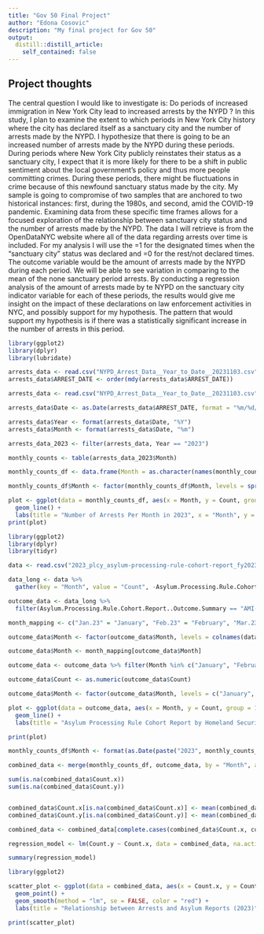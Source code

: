 ```yaml
---
title: "Gov 50 Final Project"
author: "Edona Cosovic"
description: "My final project for Gov 50"
output:
  distill::distill_article:
    self_contained: false
---
```




## Project thoughts

The central question I would like to investigate is: Do periods of increased immigration in New York City lead to increased arrests by the NYPD ? In this study, I plan to examine the extent to which periods in New York City history where the city has declared itself as a sanctuary city and the number of arrests made by the NYPD. I hypothesize that there is going to be an increased number of arrests made by the NYPD during these periods. During periods where New York City publicly reinstates their status as a sanctuary city, I expect that it is more likely for there to be a shift in public sentiment about the local government’s policy and thus more people committing crimes. During these periods, there might be fluctuations in crime because of this newfound sanctuary status made by the city. My sample is going to compromise of two samples that are anchored to two historical instances: first, during the 1980s, and second, amid the COVID-19 pandemic. Examining data from these specific time frames allows for a focused exploration of the relationship between sanctuary city status and the number of arrests made by the NYPD. 
The data I will retrieve is from the OpenDataNYC website where all of the data regarding arrests over time is included. For my analysis I will use the =1 for the designated times when the “sanctuary city” status was declared and =0 for the rest/not declared times. The outcome variable would be the amount of arrests made by the NYPD during each period. We will be able to see variation in comparing to the mean of the none sanctuary period arrests. By conducting a regression analysis of the amount of arrests made by te NYPD on the sanctuary city indicator variable for each of these periods, the results would give me insight on the impact of these declarations on law enforcement activities in NYC, and possibly support for my hypothesis. The pattern that would support my hypothesis is if there was a statistically significant increase in the number of arrests in this period. 

```r
library(ggplot2)
library(dplyr)
library(lubridate) 

arrests_data <- read.csv("NYPD_Arrest_Data__Year_to_Date__20231103.csv")
arrests_data$ARREST_DATE <- order(mdy(arrests_data$ARREST_DATE))

arrests_data <- read.csv("NYPD_Arrest_Data__Year_to_Date__20231103.csv")

arrests_data$Date <- as.Date(arrests_data$ARREST_DATE, format = "%m/%d/%Y")

arrests_data$Year <- format(arrests_data$Date, "%Y")
arrests_data$Month <- format(arrests_data$Date, "%m")

arrests_data_2023 <- filter(arrests_data, Year == "2023")

monthly_counts <- table(arrests_data_2023$Month)

monthly_counts_df <- data.frame(Month = as.character(names(monthly_counts)), Count = as.numeric(monthly_counts))

monthly_counts_df$Month <- factor(monthly_counts_df$Month, levels = sprintf("%02d", 1:12))

plot <- ggplot(data = monthly_counts_df, aes(x = Month, y = Count, group = 1)) +
  geom_line() +
  labs(title = "Number of Arrests Per Month in 2023", x = "Month", y = "Number of Arrests")
print(plot)
```

```r
library(ggplot2)
library(dplyr)
library(tidyr)

data <- read.csv("2023_plcy_asylum-processing-rule-cohort-report_fy2023_july.csv")

data_long <- data %>%
  gather(key = "Month", value = "Count", -Asylum.Processing.Rule.Cohort.Report..Outcome.Summary)

outcome_data <- data_long %>%
  filter(Asylum.Processing.Rule.Cohort.Report..Outcome.Summary == "AMI-Eligible Credible Fear Claim Outcomes")

month_mapping <- c("Jan.23" = "January", "Feb.23" = "February", "Mar.23" = "March", "Apr.23" = "April", "May.23" = "May", "Jun.23" = "June")

outcome_data$Month <- factor(outcome_data$Month, levels = colnames(data)[-1])

outcome_data$Month <- month_mapping[outcome_data$Month]

outcome_data <- outcome_data %>% filter(Month %in% c("January", "February", "March", "April", "May", "June"))

outcome_data$Count <- as.numeric(outcome_data$Count)

outcome_data$Month <- factor(outcome_data$Month, levels = c("January", "February", "March", "April", "May", "June"))

plot <- ggplot(data = outcome_data, aes(x = Month, y = Count, group = 1)) +
  geom_line() +
  labs(title = "Asylum Processing Rule Cohort Report by Homeland Security (2023)", x = "Month", y = "Count")

print(plot)


```


```r
monthly_counts_df$Month <- format(as.Date(paste("2023", monthly_counts_df$Month, "01", sep = "-")), "%B")

combined_data <- merge(monthly_counts_df, outcome_data, by = "Month", all = TRUE)

sum(is.na(combined_data$Count.x))
sum(is.na(combined_data$Count.y))


combined_data$Count.x[is.na(combined_data$Count.x)] <- mean(combined_data$Count.x, na.rm = TRUE)
combined_data$Count.y[is.na(combined_data$Count.y)] <- mean(combined_data$Count.y, na.rm = TRUE)

combined_data <- combined_data[complete.cases(combined_data$Count.x, combined_data$Count.y), ]

regression_model <- lm(Count.y ~ Count.x, data = combined_data, na.action = na.exclude)

summary(regression_model)

library(ggplot2)

scatter_plot <- ggplot(data = combined_data, aes(x = Count.x, y = Count.y)) +
  geom_point() +
  geom_smooth(method = "lm", se = FALSE, color = "red") +
  labs(title = "Relationship between Arrests and Asylum Reports (2023)", x = "Number of Arrests", y = "Asylum Reports")

print(scatter_plot)
```
